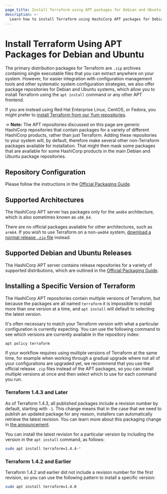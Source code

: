 ```yaml
---
page_title: Install Terraform using APT packages for Debian and Ubuntu
description: >-
  Learn how to install Terraform using HashiCorp APT packages for Debian and Ubuntu systems.
---
```


# Install Terraform Using APT Packages for Debian and Ubuntu

The primary distribution packages for Terraform are `.zip` archives containing
single executable files that you can extract anywhere on your system. However,
for easier integration with configuration management tools and other systematic
system configuration strategies, we also offer package repositories for
Debian and Ubuntu systems, which allow you to install Terraform using the
`apt install` command or any other APT frontend.

If you are instead using Red Hat Enterprise Linux, CentOS, or Fedora, you
might prefer to [install Terraform from our Yum repositories](/terraform/cli/install/yum).

-> **Note:** The APT repositories discussed on this page are generic HashiCorp
repositories that contain packages for a variety of different HashiCorp
products, rather than just Terraform. Adding these repositories to your
system will, by default, therefore make several other non-Terraform
packages available for installation. That might then mask some packages that
are available for some HashiCorp products in the main Debian and Ubuntu
package repositories.

## Repository Configuration

Please follow the instructions in the [Official Packaging Guide](https://www.hashicorp.com/official-packaging-guide).

## Supported Architectures

The HashiCorp APT server has packages only for the `amd64`
architecture, which is also sometimes known as `x86_64`.

There are no official packages available for other architectures, such as
`arm64`. If you wish to use Terraform on a non-`amd64` system,
[download a normal release `.zip` file](/terraform/downloads) instead.

## Supported Debian and Ubuntu Releases

The HashiCorp APT server contains release repositories for a variety of
supported distributions, which are outlined in the [Official Packaging Guide](https://www.hashicorp.com/official-packaging-guide).

## Installing a Specific Version of Terraform

The HashiCorp APT repositories contain multiple versions of Terraform, but
because the packages are all named `terraform` it is impossible to install
more than one version at a time, and `apt install` will default to selecting
the latest version.

It's often necessary to match your Terraform version with what a particular
configuration is currently expecting. You can use the following command to
see which versions are currently available in the repository index:

```bash
apt policy terraform
```

If your workflow requires using multiple versions of Terraform at the same
time, for example when working through a gradual upgrade where not all
of your configurations are upgraded yet, we recommend that you use the
official release `.zip` files instead of the APT packages, so you can install
multiple versions at once and then select which to use for each command you
run.

### Terraform 1.4.3 and Later

As of Terraform 1.4.3, all published packages include a revision number by
default, starting with `-1`. This change means that in the case that we need
to publish an updated package for any reason, installers can automatically
retrieve the latest revision. You can learn more about this packaging change
in [the announcement](https://discuss.hashicorp.com/t/linux-packaging-debian-revision-change/42403).

You can install the latest revision for a particular version by including the
version in the `apt install` command, as follows:

```bash
sudo apt install terraform=1.4.4-*
```

### Terraform 1.4.2 and Earlier

Terraform 1.4.2 and earlier did not include a revision number for the first
revision, so you can use the following pattern to install a specific version:

```bash
sudo apt install terraform=1.4.0
```
